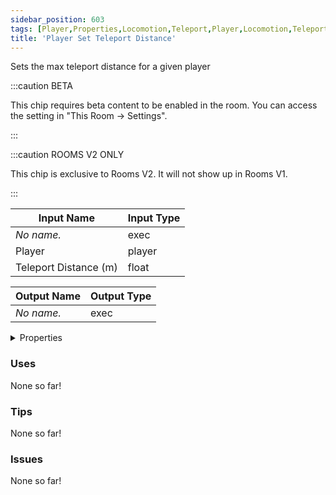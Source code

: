 ```yaml
---
sidebar_position: 603
tags: [Player,Properties,Locomotion,Teleport,Player,Locomotion,Teleport]
title: 'Player Set Teleport Distance'
---
```


Sets the max teleport distance for a given player

:::caution BETA

This chip requires beta content to be enabled in the room. You can access the setting in "This Room -> Settings".

:::

:::caution ROOMS V2 ONLY

This chip is exclusive to Rooms V2. It will not show up in Rooms V1.

:::


<EsbSvg />

| Input Name | Input Type |
|-----------|-----------|
| *No name.* | exec |
| Player | player |
| Teleport Distance (m) | float |

| Output Name | Output Type |
|-----------|-----------|
| *No name.* | exec |


<details>
  <summary>Properties</summary>
  <div>
    <div>
    <table>
      <thead>
        <tr>
          <th>Is beta required?</th>
          <th>✅</th>
        </tr>
        <tr>
          <th>Is this chip a trolling risk?</th>
          <th>❌</th>
        </tr>
        <tr>
          <th>Is this chip a role assignment risk?</th>
          <th>❌</th>
        </tr>
        <tr>
          <th>Chip UUID</th>
          <th>39d0f90b-dc6c-4b8d-b103-f3f01228d08e</th>
        </tr>
      </thead>
    </table>
    </div>
  </div>
</details>

### Uses

None so far!

### Tips

None so far!

### Issues

None so far!
